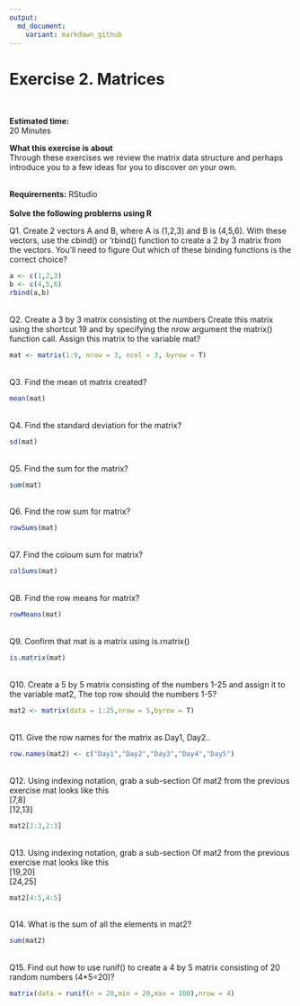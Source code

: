 ---
output:
  md_document:
    variant: markdown_github
---

# Exercise 2. Matrices

<br>  

<b>Estimated time: </b>  
20 Minutes

<b>What this exercise is about</b>  
Through these exercises we review the matrix data structure and perhaps introduce you to a few ideas for you to discover on your own.  

<b><br>
Requirernents:</b> RStudio 
<br>
<b>  
Solve the following problerns using R
</b>

Q1. Create 2 vectors A and B, where A is (1,2,3) and B is (4,5,6). With these vectors, use the cbind() or 'rbind() function to create a 2 by 3 matrix from the vectors. You'll need to figure Out which of these binding functions is the correct choice?
```{r}
a <- c(1,2,3)
b <- c(4,5,6)
rbind(a,b)
```
<br>
Q2. Create a 3 by 3 matrix consisting ot the numbers Create this matrix using the shortcut 19 and by specifying the nrow argument the matrix() function call. Assign this matrix to the variable mat?
```{r}
mat <- matrix(1:9, nrow = 3, ncol = 3, byrow = T)
```
<br>
Q3. Find the mean ot matrix created?
```{r}
mean(mat)
```
<br>
Q4. Find the standard deviation for the matrix?
```{r}
sd(mat)
```
<br>
Q5. Find the sum for the matrix?
```{r}
sum(mat)
```
<br>
Q6. Find the row sum for matrix?
```{r}
rowSums(mat)
```
<br>
Q7. Find the coloum sum for matrix?
```{r}
colSums(mat)
```
<br>
Q8. Find the row means for matrix?
```{r}
rowMeans(mat)
```
<br>
Q9. Confirm that mat is a matrix using is.rnatrix()
```{r}
is.matrix(mat)
```
<br>
Q10. Create a 5 by 5 matrix consisting of the numbers 1-25 and assign it to the variable mat2, The top row should the numbers 1-5?
```{r}
mat2 <- matrix(data = 1:25,nrow = 5,byrow = T)
```
<br>
Q11. Give the row names for the matrix as Day1, Day2..
```{r}
row.names(mat2) <- c("Day1","Day2","Day3","Day4","Day5")
```
<br>
Q12. Using indexing notation, grab a sub-section Of mat2 from the previous exercise mat looks like this  
[7,8]  
[12,13]  
```{r}
mat2[2:3,2:3]
```
<br>
Q13. Using indexing notation, grab a sub-section Of mat2 from the previous exercise mat looks like this  
[19,20]  
[24,25]  
```{r}
mat2[4:5,4:5]
```
<br>
Q14. What is the sum of all the elements in mat2?
```{r}
sum(mat2)
```
<br>
Q15. Find out how to use runif() to create a 4 by 5 matrix consisting of 20 random numbers (4*5=20)?
```{r}
matrix(data = runif(n = 20,min = 20,max = 100),nrow = 4)
```


